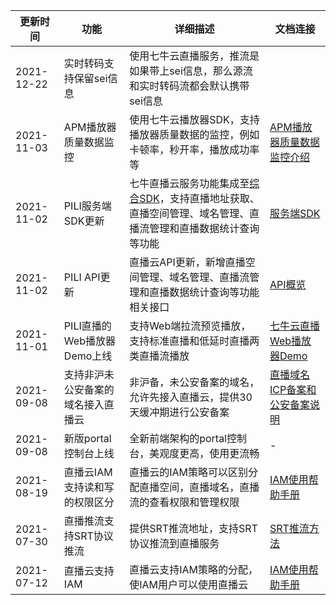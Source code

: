 
|更新时间|功能|详细描述|文档连接|
|-|-|-|-|
|2021-12-22|实时转码支持保留sei信息|使用七牛云直播服务，推流是如果带上sei信息，那么源流和实时转码流都会默认携带sei信息||
|2021-11-03|APM播放器质量数据监控|使用七牛云播放器SDK，支持播放器质量数据的监控，例如卡顿率，秒开率，播放成功率等|[APM播放器质量数据监控介绍](/pili/9908/player-quality-data-monitoring-apm)|
|2021-11-02|PILI服务端SDK更新|七牛直播云服务功能集成至[综合SDK](https://github.com/qiniu/go-sdk)，支持直播地址获取、直播空间管理、域名管理、直播流管理和直播数据统计查询等功能|[服务端SDK](/pili/9910/pili-service-sdk)|
|2021-11-02|PILI API更新|直播云API更新，新增直播空间管理、域名管理、直播流管理和直播数据统计查询等功能相关接口|[API概览](/pili/8755/pili-an-overview-of-the-api)|
|2021-11-01|PILI直播的Web播放器Demo上线|支持Web端拉流预览播放，支持标准直播和低延时直播两类直播流播放|[七牛云直播Web播放器Demo](https://pili-player-demo.qiniu.com/)|
|2021-09-08|支持非沪未公安备案的域名接入直播云|非沪备，未公安备案的域名，允许先接入直播云，提供30天缓冲期进行公安备案|[直播域名ICP备案和公安备案说明](https://developer.qiniu.com/pili/8787/live-cloud-icp-and-the-public-security-for-the-record)|
|2021-09-08|新版portal控制台上线|全新前端架构的portal控制台，美观度更高，使用更流畅|-|
|2021-08-19|直播云IAM支持读和写的权限区分|直播云的IAM策略可以区别分配直播空间，直播域名，直播流的查看权限和管理权限|[IAM使用帮助手册](https://developer.qiniu.com/pili/8163/iam-live-cloud-account-use-the-help-manual)|
|2021-07-30|直播推流支持SRT协议推流|提供SRT推流地址，支持SRT协议推流到直播服务|[SRT推流方法](https://developer.qiniu.com/pili/8171/srt-push-flow)|
|2021-07-12|直播云支持IAM|直播云支持IAM策略的分配，使IAM用户可以使用直播云|[IAM使用帮助手册](https://developer.qiniu.com/pili/8163/iam-live-cloud-account-use-the-help-manual)|


